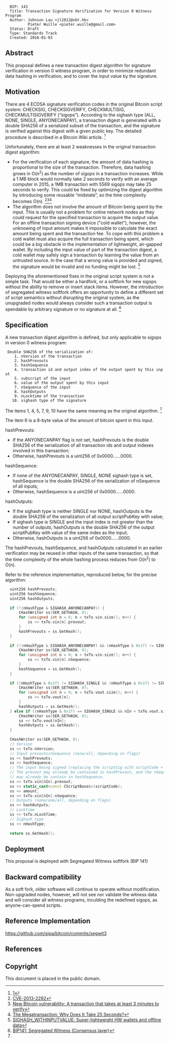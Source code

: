 <pre>
  BIP: 143
  Title: Transaction Signature Verification for Version 0 Witness Program
  Author: Johnson Lau <jl2012@xbt.hk>
          Pieter Wuille <pieter.wuille@gmail.com>
  Status: Draft
  Type: Standards Track
  Created: 2016-01-03
</pre>

== Abstract ==
This proposal defines a new transaction digest algorithm for signature verification in version 0 witness program, in order to minimize redundant data hashing in verification, and to cover the input value by the signature.

== Motivation ==
There are 4 ECDSA signature verification codes in the original Bitcoin script system: CHECKSIG, CHECKSIGVERIFY, CHECKMULTISIG, CHECKMULTISIGVERIFY (“sigops”). According to the sighash type (ALL, NONE, SINGLE, ANYONECANPAY), a transaction digest is generated with a double SHA256 of a serialized subset of the transaction, and the signature is verified against this digest with a given public key. The detailed procedure is described in a Bitcoin Wiki article. <ref name=wiki>[https://en.bitcoin.it/wiki/OP_CHECKSIG]</ref>

Unfortunately, there are at least 2 weaknesses in the original transaction digest algorithm:

* For the verification of each signature, the amount of data hashing is proportional to the size of the transaction. Therefore, data hashing grows in O(n<sup>2</sup>) as the number of sigops in a transaction increases. While a 1 MB block would normally take 2 seconds to verify with an average computer in 2015, a 1MB transaction with 5569 sigops may take 25 seconds to verify. This could be fixed by optimizing the digest algorithm by introducing some reusable “midstate”, so the time complexity becomes O(n). <ref>[https://web.nvd.nist.gov/view/vuln/detail?vulnId=CVE-2013-2292 CVE-2013-2292]</ref><ref>[https://bitcointalk.org/?topic=140078 New Bitcoin vulnerability: A transaction that takes at least 3 minutes to verify]</ref><ref>[http://rusty.ozlabs.org/?p=522 The Megatransaction: Why Does It Take 25 Seconds?]</ref>
* The algorithm does not involve the amount of Bitcoin being spent by the input. This is usually not a problem for online network nodes as they could request for the specified transaction to acquire the output value. For an offline transaction signing device ("cold wallet"), however, the unknowing of input amount makes it impossible to calculate the exact amount being spent and the transaction fee. To cope with this problem a cold wallet must also acquire the full transaction being spent, which could be a big obstacle in the implementation of lightweight, air-gapped wallet. By including the input value of part of the transaction digest, a cold wallet may safely sign a transaction by learning the value from an untrusted source. In the case that a wrong value is provided and signed, the signature would be invalid and no funding might be lost. <ref>[https://bitcointalk.org/index.php?topic=181734.0 SIGHASH_WITHINPUTVALUE: Super-lightweight HW wallets and offline data]</ref>

Deploying the aforementioned fixes in the original script system is not a simple task. That would be either a hardfork, or a softfork for new sigops without the ability to remove or insert stack items. However, the introduction of segregated witness softfork offers an opportunity to define a different set of script semantics without disrupting the original system, as the unupgraded nodes would always consider such a transaction output is spendable by arbitrary signature or no signature at all. <ref>[https://github.com/bitcoin/bips/blob/master/bip-0141.mediawiki BIP141: Segregated Witness (Consensus layer)]</ref>

== Specification ==
A new transaction digest algorithm is defined, but only applicable to sigops in version 0 witness program:
  Double SHA256 of the serialization of:
     1. nVersion of the transaction
     2. hashPrevouts
     3. hashSequence
     4. transaction id and output index of the output spent by this input
     5. subscript of the input
     6. value of the output spent by this input
     7. nSequence of the input
     8. hashOutputs
     9. nLocktime of the transaction
    10. sighash type of the signature

The items 1, 4, 5, 7, 9, 10 have the same meaning as the original algorithm. <ref name=wiki></ref>

The item 6 is a 8-byte value of the amount of bitcoin spent in this input.

hashPrevouts:
*If the ANYONECANPAY flag is not set, hashPrevouts is the double SHA256 of the serialization of all transaction ids and output indexes involved in this transaction;
*Otherwise, hashPrevouts is a uint256 of 0x0000......0000.

hashSequence:
*If none of the ANYONECANPAY, SINGLE, NONE sighash type is set, hashSequence is the double SHA256 of the serialization of nSequence of all inputs;
*Otherwise, hashSequence is a uint256 of 0x0000......0000.

hashOutputs:
*If the sighash type is neither SINGLE nor NONE, hashOutputs is the double SHA256 of the serialization of all output scriptPubKey with value;
*If sighash type is SINGLE and the input index is not greater than the number of outputs, hashOutputs is the double SHA256 of the output scriptPubKey with value of the same index as the input;
*Otherwise, hashOutputs is a uint256 of 0x0000......0000.

The hashPrevouts, hashSequence, and hashOutputs calculated in an earlier verification may be reused in other inputs of the same transaction, so that the time complexity of the whole hashing process reduces from O(n<sup>2</sup>) to O(n).

Refer to the reference implementation, reproduced below, for the precise algorithm:

<source lang="cpp">
  uint256 hashPrevouts;
  uint256 hashSequence;
  uint256 hashOutputs;
  
  if (!(nHashType & SIGHASH_ANYONECANPAY)) {
      CHashWriter ss(SER_GETHASH, 0);
      for (unsigned int n = 0; n < txTo.vin.size(); n++) {
          ss << txTo.vin[n].prevout;
      }
      hashPrevouts = ss.GetHash();
  }
  
  if (!(nHashType & SIGHASH_ANYONECANPAY) && (nHashType & 0x1f) != SIGHASH_SINGLE && (nHashType & 0x1f) != SIGHASH_NONE) {
      CHashWriter ss(SER_GETHASH, 0);
      for (unsigned int n = 0; n < txTo.vin.size(); n++) {
          ss << txTo.vin[n].nSequence;
      }
      hashSequence = ss.GetHash();
  }
  
  if ((nHashType & 0x1f) != SIGHASH_SINGLE && (nHashType & 0x1f) != SIGHASH_NONE) {
      CHashWriter ss(SER_GETHASH, 0);
      for (unsigned int n = 0; n < txTo.vout.size(); n++) {
          ss << txTo.vout[n];
      }
      hashOutputs = ss.GetHash();
  } else if ((nHashType & 0x1f) == SIGHASH_SINGLE && nIn < txTo.vout.size()) {
      CHashWriter ss(SER_GETHASH, 0);
      ss << txTo.vout[nIn];
      hashOutputs = ss.GetHash();
  }
  
  CHashWriter ss(SER_GETHASH, 0);
  // Version
  ss << txTo.nVersion;
  // Input prevouts/nSequence (none/all, depending on flags)
  ss << hashPrevouts;
  ss << hashSequence;
  // The input being signed (replacing the scriptSig with scriptCode + amount)
  // The prevout may already be contained in hashPrevout, and the nSequence
  // may already be contain in hashSequence.
  ss << txTo.vin[nIn].prevout;
  ss << static_cast<const CScriptBase&>(scriptCode);
  ss << amount;
  ss << txTo.vin[nIn].nSequence;
  // Outputs (none/one/all, depending on flags)
  ss << hashOutputs;
  // Locktime
  ss << txTo.nLockTime;
  // Sighash type
  ss << nHashType;
  
  return ss.GetHash();
</source>

== Deployment ==

This proposal is deployed with Segregated Witness softfork (BIP 141) 

== Backward compatibility ==

As a soft fork, older software will continue to operate without modification. Non-upgraded nodes, however, will not see nor validate the witness data and will consider all witness programs, inculding the redefined sigops, as anyone-can-spend scripts.

== Reference Implementation ==

https://github.com/sipa/bitcoin/commits/segwit3

== References ==

<references>

== Copyright ==

This document is placed in the public domain.
